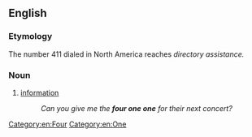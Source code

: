 ==English==

===Etymology===
The number 411 dialed in North America reaches ''directory assistance.''

===Noun===
{{en-noun|head=[[four]] [[one]] one|-}}

# {{context|slang|US|lang=en}} [[information]]
#: ''Can you give me the '''four one one''' for their next concert?''

[[Category:en:Four]]
[[Category:en:One]]